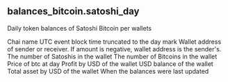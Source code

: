 ## balances_bitcoin.satoshi_day 
Daily token balances of Satoshi Bitcoin per wallets


<ParamField path="blockchain">
Chai name
</ParamField>
<ParamField path="day">
UTC event block time truncated to the day mark
</ParamField>
<ParamField path="wallet_address">
Wallet address of sender or receiver. If amount is negative, wallet address is the sender&#x27;s.
</ParamField>
<ParamField path="amount_raw">
The number of Satoshis in the wallet
</ParamField>
<ParamField path="amount">
The number of Bitcoins in the wallet
</ParamField>
<ParamField path="price_btc">
Price of btc at day
</ParamField>
<ParamField path="profit">
Profit by USD of the wallet
</ParamField>
<ParamField path="amount_usd">
USD balance of the wallet
</ParamField>
<ParamField path="total_asset">
Total asset by USD of the wallet
</ParamField>
<ParamField path="updated_at">
When the balances were last updated
</ParamField>
